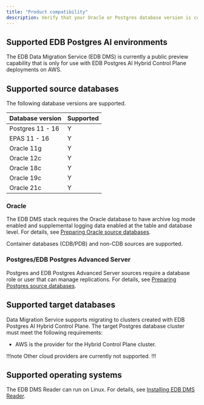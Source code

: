 ```yaml
---
title: "Product compatibility"
description: Verify that your Oracle or Postgres database version is compatible with EDB Data Migration Service.
---
```


<div id="supported_versions" class="registered_link"></div>

## Supported EDB Postgres AI environments

The EDB Data Migration Service (EDB DMS) is currently a public preview capability that is only for use with EDB Postgres AI Hybrid Control Plane deployments on AWS.

## Supported source databases

The following database versions are supported.

| Database version | Supported |
|------------------|-----------|
| Postgres 11 - 16 | Y         |
| EPAS 11 - 16     | Y         |
| Oracle 11g       | Y         |
| Oracle 12c       | Y         |
| Oracle 18c       | Y         |
| Oracle 19c       | Y         |
| Oracle 21c       | Y         |

### Oracle

The EDB DMS stack requires the Oracle database to have archive log mode enabled and supplemental logging data enabled at the table and database level. For details, see [Preparing Oracle source databases](getting_started/preparing_db/preparing_oracle_source_databases).

Container databases (CDB/PDB) and non-CDB sources are supported.

### Postgres/EDB Postgres Advanced Server

Postgres and EDB Postgres Advanced Server sources require a database role or user that can manage replications. For details, see [Preparing Postgres source databases](getting_started/preparing_db/preparing_postgres_source_databases).

## Supported target databases 

Data Migration Service supports migrating to clusters created with EDB Postgres AI Hybrid Control Plane. The target Postgres database cluster must meet the following requirements:

-   AWS is the provider for the Hybrid Control Plane cluster. 

!!!note
   Other cloud providers are currently not supported.
!!!

## Supported operating systems

The EDB DMS Reader can run on Linux. For details, see [Installing EDB DMS Reader](getting_started/installing).
